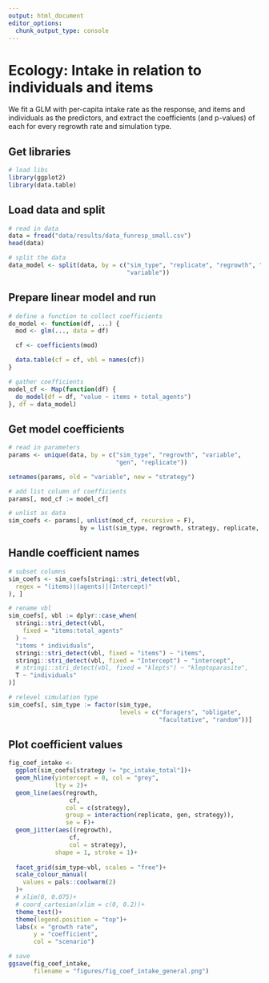 ```yaml
---
output: html_document
editor_options: 
  chunk_output_type: console
---
```


# Ecology: Intake in relation to individuals and items

We fit a GLM with per-capita intake rate as the response, and items and individuals as the predictors, and extract the coefficients (and p-values) of each for every regrowth rate and simulation type.

## Get libraries

```r
# load libs
library(ggplot2)
library(data.table)
```

## Load data and split

```r
# read in data
data = fread("data/results/data_funresp_small.csv")
head(data)
```

```r
# split the data
data_model <- split(data, by = c("sim_type", "replicate", "regrowth", "gen", 
                                 "variable"))
```

## Prepare linear model and run

```r
# define a function to collect coefficients
do_model <- function(df, ...) {
  mod <- glm(..., data = df)

  cf <- coefficients(mod)

  data.table(cf = cf, vbl = names(cf))
}
```

```r
# gather coefficients
model_cf <- Map(function(df) {
  do_model(df = df, "value ~ items + total_agents")
}, df = data_model)
```

## Get model coefficients

```r
# read in parameters
params <- unique(data, by = c("sim_type", "regrowth", "variable", 
                              "gen", "replicate"))

setnames(params, old = "variable", new = "strategy")

# add list column of coefficients
params[, mod_cf := model_cf]

# unlist as data
sim_coefs <- params[, unlist(mod_cf, recursive = F), 
                    by = list(sim_type, regrowth, strategy, replicate, gen)]
```

## Handle coefficient names

```r
# subset columns
sim_coefs <- sim_coefs[stringi::stri_detect(vbl,
  regex = "(items)|(agents)|(Intercept)"
), ]

# rename vbl
sim_coefs[, vbl := dplyr::case_when(
  stringi::stri_detect(vbl,
    fixed = "items:total_agents"
  ) ~
  "items * individuals",
  stringi::stri_detect(vbl, fixed = "items") ~ "items",
  stringi::stri_detect(vbl, fixed = "Intercept") ~ "intercept",
  # stringi::stri_detect(vbl, fixed = "klepts") ~ "kleptoparasite",
  T ~ "individuals"
)]

# relevel simulation type
sim_coefs[, sim_type := factor(sim_type,
                               levels = c("foragers", "obligate", 
                                          "facultative", "random"))]
```

## Plot coefficient values

```r
fig_coef_intake <- 
  ggplot(sim_coefs[strategy != "pc_intake_total"])+
  geom_hline(yintercept = 0, col = "grey",
             lty = 2)+
  geom_line(aes(regrowth,
                 cf,
                col = c(strategy),
                group = interaction(replicate, gen, strategy)),
                se = F)+
  geom_jitter(aes((regrowth), 
                 cf,
                 col = strategy),
             shape = 1, stroke = 1)+
  
  facet_grid(sim_type~vbl, scales = "free")+
  scale_colour_manual(
    values = pals::coolwarm(2)
  )+
  # xlim(0, 0.075)+
  # coord_cartesian(xlim = c(0, 0.2))+
  theme_test()+
  theme(legend.position = "top")+
  labs(x = "growth rate",
       y = "coefficient",
       col = "scenario")

# save
ggsave(fig_coef_intake,
       filename = "figures/fig_coef_intake_general.png")
```
